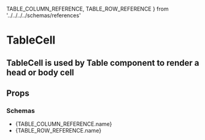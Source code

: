   TABLE_COLUMN_REFERENCE,
  TABLE_ROW_REFERENCE
} from '../../../../schemas/references'

<Meta
  title='Components|Atoms/TableCell'
  component={TableCell}
/>

# TableCell

## TableCell is used by Table component to render a head or body cell

<Preview>
  <TableCell
    col={{
      header: 'Header',
      accessor: '',
      id: 1
    }}
    isHead
  />
</Preview>


## Props

<Props of={TableCell} />

### Schemas

-  <LinkTo kind={TABLE_COLUMN_REFERENCE.path}>{TABLE_COLUMN_REFERENCE.name}</LinkTo>
-  <LinkTo kind={TABLE_ROW_REFERENCE.path}>{TABLE_ROW_REFERENCE.name}</LinkTo>